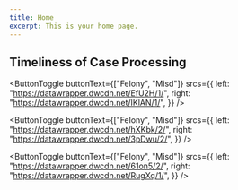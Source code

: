 ```yaml
---
title: Home
excerpt: This is your home page.
---
```



<Container>


<Section maxWidth="700px">


# Timeliness of Case Processing

<DataWrapChart src="https://datawrapper.dwcdn.net/DnuHi/7/" />
<DataWrapChart src="https://datawrapper.dwcdn.net/D2yd3/2/" />

<DataWrapChart
  title="Efficient Filing Decisions for Cases with Pretrial Detainees"
  src="https://datawrapper.dwcdn.net/F2TPN/6/"
/>

<ButtonToggle
  buttonText={["Felony", "Misd"]}
  srcs={{
    left: "https://datawrapper.dwcdn.net/EfU2H/1/",
    right: "https://datawrapper.dwcdn.net/IKlAN/1/",
  }}
/>

<DataWrapChart src="https://datawrapper.dwcdn.net/bUPNo/6/" />

<ButtonToggle
  buttonText={["Felony", "Misd"]}
  srcs={{
    left: "https://datawrapper.dwcdn.net/hXKbk/2/",
    right: "https://datawrapper.dwcdn.net/3pDwu/2/",
  }}
/>

<DataWrapChart
  title="Dismissal Timeliness"
  src="https://datawrapper.dwcdn.net/nGLvf/5/"
/>

<ButtonToggle
  buttonText={["Felony", "Misd"]}
  srcs={{
    left: "https://datawrapper.dwcdn.net/61on5/2/",
    right: "https://datawrapper.dwcdn.net/RugXq/1/",
  }}
/>

</Section>


</Container>

